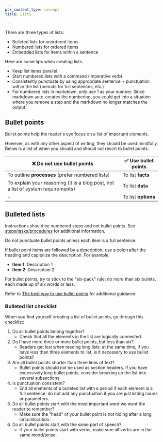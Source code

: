 ```yaml
---
pcx_content_type: concept
title: Lists

---
```


There are three types of lists:

* Bulleted lists for unordered items
* Numbered lists for ordered items
* Embedded lists for items within a sentence

Here are some tips when creating lists:

* Keep list items parallel
* Start numbered lists with a command (imperative verb)
* Consistently punctuate by using appropriate sentence + punctuation within the list (periods for full sentences, etc.)
* For numbered lists in markdown, only use 1 as your number. Since markdown auto-creates the numbering, you could get into a situation where you remove a step and the markdown no longer matches the output.

## Bullet points

Bullet points help the reader's eye focus on a list of important elements.

However, as with any other aspect of writing, they should be used mindfully. Below is a list of when you should and should not resort to bullet points.

<table>
  <thead>
    <tr>
        <th>❌ Do not use bullet points</th>
        <th>✅ Use bullet points</th>
    </tr>
  </thead>
  <tbody>
    <tr>
        <td>To outline <b>processes</b> (prefer numbered lists)</td>
        <td>To list <b>facts</b></td>
    </tr>
    <tr>
        <td>To explain your reasoning (it is a blog post, not a list of system requirements)</td>
        <td>To list <b>data</b></td>
    </tr>
    <tr>
        <td>-</td>
        <td>To list <b>options</b></td>
    </tr>
    </tbody>
</table>

## Bulleted lists

Instructions should be numbered steps and not bullet points. See [steps/tasks/procedures](/style-guide/documentation-content-strategy/component-attributes/steps-tasks-procedures/) for additional information.

Do not punctuate bullet points unless each item is a full sentence.

If bullet point items are followed by a description, use a colon after the heading and capitalize the description. For example,

* **Item 1**: Description 1
* **Item 2**: Description 2

For bullet points, try to stick to the "six-pack" rule: no more than six bullets, each made up of six words or less.

Refer to [The best way to use bullet points](https://thewritinghabit.blog/2016/08/22/best-way-to-use-bullet-points/) for additional guidance.

### Bulleted list checklist

When you find yourself creating a list of bullet points, go through this checklist:

1. Do all bullet points belong together?
   * Check that all the elements in the list are logically connected.
2. Do I have more three or more bullet points, but less than six?
   * Readers get lost when reading long lists; at the same time, if you have less than three elements to list, is it necessary to use bullet points?
3. Are all bullet points shorter than three lines of text?
   * Bullet points should not be used as section headers. If you have excessively long bullet points, consider breaking up the list into several subsections.
4. Is punctuation consistent?
   * End all elements of a bulleted list with a period if each element is a full sentence; do not add any punctuation if you are just listing nouns or parameters.
5. Do all bullet points start with the most important word we want the reader to remember?
   * Make sure the "head" of your bullet point is not hiding after a long circumlocution.
6. Do all bullet points start with the same part of speech?
   * If your bullet points start with verbs, make sure all verbs are in the same mood/tense.
